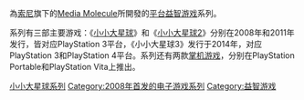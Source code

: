 {{NoteTA
| G1=Games
}}
{{Infobox VG series
| title = 小小大星球系列
| image = <!-- 檔案不存在 [[File:LBP_Stacked_Logo_500x373.png|250px]] ，可從英文維基百科取得 -->
| caption = 《小小大星球》美版封面
| developer = [[Media_Molecule|Media Molecule]]
| publisher = [[索尼電腦娛樂|索尼]]
| Platforms = {{spml|[[PlayStation_3|PlayStation 3]]|[[PlayStation_Portable|PlayStation Portable]]|[[PlayStation_Vita|PlayStation Vita]]|[[PlayStation_4|PlayStation 4]]}}
| first release date = 2008年
| genre = [[平台游戏|平台]][[益智游戏|益智]]
}}

{{vgsname|小小大星球|en=LittleBigPlanet}}為[[索尼電腦娛樂|索尼]]旗下的[[Media_Molecule|Media Molecule]]所開發的[[平台游戏|平台]][[益智游戏|益智游戏]]系列。

系列有三部主要游戏：《[[小小大星球|小小大星球]]》和《[[小小大星球2|小小大星球2]]》分别在2008年和2011年发行，皆对应PlayStation 3平台，《小小大星球3》发行于2014年，对应PlayStation 3和PlayStation 4平台。系列还有两款[[掌机游戏|掌机游戏]]，分别在PlayStation Portable和PlayStation Vita上推出。

{{小小大星球系列}}
{{索尼互动娱乐全球工作室}}

{{DEFAULTSORT:LittleBigPlanet}}
[[Category:小小大星球系列|]]
[[Category:2008年首发的电子游戏系列|Category:2008年首发的电子游戏系列]]
[[Category:益智游戏|Category:益智游戏]]

{{puzzle-videogame-stub}}
{{Sony-videogame-stub}}